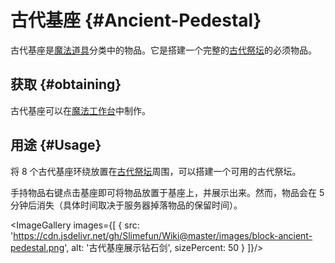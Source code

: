 
# 古代基座 {#Ancient-Pedestal}

古代基座是[魔法道具](/Magical-Gadgets)分类中的物品。它是搭建一个完整的[古代祭坛](/Ancient-Altar)的必须物品。

## 获取 {#obtaining}

古代基座可以在[魔法工作台](/Magic-Workbench)中制作。

## 用途 {#Usage}

将 8 个古代基座环绕放置在[古代祭坛](/Ancient-Altar)周围，可以搭建一个可用的古代祭坛。

手持物品右键点击基座即可将物品放置于基座上，并展示出来。然而，物品会在 5 分钟后消失（具体时间取决于服务器掉落物品的保留时间）。

<ImageGallery images={[
  {
    src: 'https://cdn.jsdelivr.net/gh/Slimefun/Wiki@master/images/block-ancient-pedestal.png',
    alt: '古代基座展示钻石剑',
    sizePercent: 50
  }
]}/>
